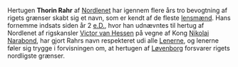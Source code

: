 {{title:Thorin Rahr}}
{{author:Laura Holmegaard}}
{{timestamp:2010-10-20T06:12:56Z}}
{{copyright:Thorin Rahr}}
Hertugen '''Thorin Rahr''' af [[Nordlenet]] har igennem flere års tro bevogtning af rigets grænser skabt sig et navn, som er kendt af de fleste [[lensmand|lensmænd]]. Hans fornemme indsats siden år 2 [[e.D.]], hvor han udnævntes til hertug af Nordlenet af rigskansler [[Victor van Hessen]] på vegne af Kong [[Nikolai Narabond]], har gjort Rahrs navn respekteret udi alle [[Lenerne]], og lenerne føler sig trygge i forvisningen om, at hertugen af [[Løvenborg (Nordlenet)|Løvenborg]] forsvarer rigets nordligste grænser.